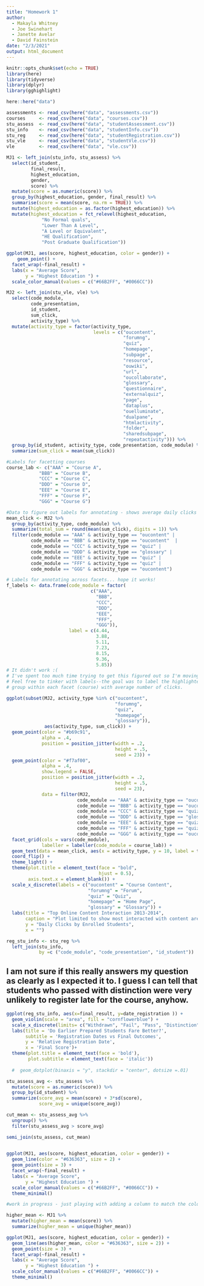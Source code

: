 ```yaml
---
title: "Homework 1"
author: 
  - Makayla Whitney
  - Joe Swinehart
  - Janette Avelar
  - David Fainstein
date: "2/3/2021"
output: html_document
---
```


```r
knitr::opts_chunk$set(echo = TRUE)
library(here)
library(tidyverse)
library(dplyr)
library(gghighlight)
```

```r
here::here("data")

assessments <- read_csv(here("data", "assessments.csv"))
courses     <- read_csv(here("data", "courses.csv"))
stu_assess  <- read_csv(here("data", "studentAssessment.csv"))
stu_info    <- read_csv(here("data", "studentInfo.csv"))
stu_reg     <- read_csv(here("data", "studentRegistration.csv"))
stu_vle     <- read_csv(here("data", "studentVle.csv"))
vle         <- read_csv(here("data", "vle.csv"))
```


```r

MJ1 <- left_join(stu_info, stu_assess) %>% 
  select(id_student,
         final_result,
         highest_education,
         gender,
         score) %>% 
  mutate(score = as.numeric(score)) %>% 
  group_by(highest_education, gender, final_result) %>% 
  summarise(score = mean(score, na.rm = TRUE)) %>% 
  mutate(highest_education = as.factor(highest_education)) %>% 
  mutate(highest_education = fct_relevel(highest_education,
             "No Formal quals",
             "Lower Than A Level",
             "A Level or Equivalent",
             "HE Qualification",
             "Post Graduate Qualification"))

```

```r

ggplot(MJ1, aes(score, highest_education, color = gender)) +
    geom_point() +
  facet_wrap(~final_result) +
  labs(x = "Average Score",
       y = "Highest Education ") +
  scale_color_manual(values = c("#66B2FF", "#0066CC"))

```

```r
MJ2 <- left_join(stu_vle, vle) %>% 
  select(code_module,
         code_presentation,
         id_student,
         sum_click,
         activity_type) %>% 
  mutate(activity_type = factor(activity_type,
                                levels = c("oucontent",
                                           "forumng",
                                           "quiz",
                                           "homepage",
                                           "subpage",
                                           "resource",
                                           "ouwiki",
                                           "url",
                                           "oucollaborate",
                                           "glossary",
                                           "questionnaire",
                                           "externalquiz",
                                           "page",
                                           "dataplus",
                                           "ouelluminate",
                                           "dualpane",
                                           "htmlactivity",
                                           "folder",
                                           "sharedsubpage",
                                           "repeatactivity"))) %>% 
  group_by(id_student, activity_type, code_presentation, code_module) %>% 
  summarize(sum_click = mean(sum_click))

#Labels for facetting courses
course_lab <- c("AAA" = "Course A", 
            "BBB" = "Course B", 
            "CCC" = "Course C",
            "DDD" = "Course D",
            "EEE" = "Course E",
            "FFF" = "Course F",
            "GGG" = "Course G")

#Data to figure out labels for annotating - shows average daily clicks
mean_click <- MJ2 %>% 
  group_by(activity_type, code_module) %>% 
  summarize(total_sum = round(mean(sum_click), digits = 1)) %>% 
  filter(code_module == "AAA" & activity_type == "oucontent" |
         code_module == "BBB" & activity_type == "oucontent"  |
         code_module == "CCC" & activity_type == "quiz" |
         code_module == "DDD" & activity_type == "glossary" |
         code_module == "EEE" & activity_type == "quiz" |
         code_module == "FFF" & activity_type == "quiz" |
         code_module == "GGG" & activity_type == "oucontent") 

# Labels for annotating across facets... hope it works!
f_labels <- data.frame(code_module = factor(
                               c("AAA",
                                 "BBB",
                                 "CCC",
                                 "DDD",
                                 "EEE",
                                 "FFF",
                                 "GGG")),
                       label = c(4.44,
                                 3.88,
                                 5.11,
                                 7.23,
                                 8.15,
                                 9.36,
                                 5.85))
# It didn't work :(
# I've spent too much time trying to get this figured out so I'm moving on.
# Feel free to tinker with labels--the goal was to label the highlighted
# group within each facet (course) with average number of clicks.
```

```r
ggplot(subset(MJ2, activity_type %in% c("oucontent",
                                        "forumng",
                                        "quiz",
                                        "homepage",
                                        "glossary")),
              aes(activity_type, sum_click)) +
  geom_point(color = "#b69c91",
             alpha = .4,
             position = position_jitter(width = .2,
                                        height = .5,
                                        seed = 23)) +
  geom_point(color = "#f7af00",
             alpha = .4,
             show.legend = FALSE,
             position = position_jitter(width = .2,
                                        height = .5,
                                        seed = 23),
             data = filter(MJ2,
                          code_module == "AAA" & activity_type == "oucontent" |
                          code_module == "BBB" & activity_type == "oucontent" |
                          code_module == "CCC" & activity_type == "quiz" |
                          code_module == "DDD" & activity_type == "glossary" |
                          code_module == "EEE" & activity_type == "quiz" |
                          code_module == "FFF" & activity_type == "quiz" |
                          code_module == "GGG" & activity_type == "oucontent")) +
  facet_grid(cols = vars(code_module),
             labeller = labeller(code_module = course_lab)) +
  geom_text(data = mean_click, aes(x = activity_type, y = 10, label = total_sum)) +
  coord_flip() +
  theme_light() +
  theme(plot.title = element_text(face = "bold",
                                  hjust = 0.5),
        axis.text.x = element_blank()) +
  scale_x_discrete(labels = c("oucontent" = "Course Content",
                              "forumng" = "Forum",
                              "quiz" = "Quiz",
                              "homepage" = "Home Page",
                              "glossary" = "Glossary")) +
  labs(title = "Top Online Content Interaction 2013-2014",
       caption = "Plot limited to show most interacted with content areas.",
       y = "Daily Clicks by Enrolled Students",
       x = "")
```

```r
reg_stu_info <- stu_reg %>% 
  left_join(stu_info, 
            by =c ("code_module", "code_presentation", "id_student")) 


```
## I am not sure if this really answers my question as clearly as I expected it to. I guess I can tell that students who passed with distinction were very unlikely to register late for the course, anyhow.
```r
ggplot(reg_stu_info, aes(x=final_result, y=date_registration )) +
  geom_violin(scale = "area", fill = "cornflowerblue") +
  scale_x_discrete(limits= c("Withdrawn", "Fail", "Pass", "Distinction"))+
  labs(title = 'Do Earlier Prepared Students Fare Better?', 
       subtitle = 'Registration Dates vs Final Outcomes', 
       y = 'Relative Registration Date',
       x = 'Final Score')+ 
  theme(plot.title = element_text(face = 'bold'),
        plot.subtitle = element_text(face = 'italic'))
  
  #  geom_dotplot(binaxis = "y", stackdir = "center", dotsize =.01) 


```

```r

stu_assess_avg <- stu_assess %>%
  mutate(score = as.numeric(score)) %>% 
  group_by(id_student) %>%
  summarize(score_avg = mean(score) + 3*sd(score),
            score_avg = unique(score_avg))

cut_mean <- stu_assess_avg %>%
  ungroup() %>%
  filter(stu_assess_avg > score_avg)

semi_join(stu_assess, cut_mean)
  
```

```r

ggplot(MJ1, aes(score, highest_education, color = gender)) +
  geom_line(color = "#636363", size = 2) +
  geom_point(size = 3) +
  facet_wrap(~final_result) +
  labs(x = "Average Score",
       y = "Highest Education ") +
  scale_color_manual(values = c("#66B2FF", "#0066CC")) +
  theme_minimal()

```

```r

#work in progress - just playing with adding a column to match the color with 

higher_mean <- MJ1 %>%
  mutate(higher_mean = mean(score)) %>%
  summarize(higher_mean = unique(higher_mean))

ggplot(MJ1, aes(score, highest_education, color = gender)) +
  geom_line(aes(higher_mean, color = "#636363", size = 2)) +
  geom_point(size = 3) +
  facet_wrap(~final_result) +
  labs(x = "Average Score",
       y = "Highest Education ") +
  scale_color_manual(values = c("#66B2FF", "#0066CC")) +
  theme_minimal()

```
